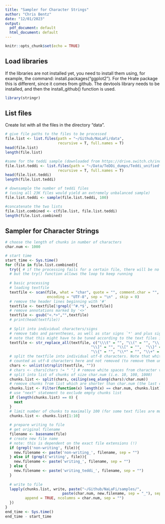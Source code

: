 ```yaml
---
title: "Sampler for Character Strings"
author: "Chris Bentz"
date: "12/01/2023"
output:
  pdf_document: default
  html_document: default
---
```


```r
knitr::opts_chunk$set(echo = TRUE)
```

## Load libraries
If the libraries are not installed yet, you need to install them using, for example, the command: install.packages("ggplot2"). For the Hrate package this is different, since it comes from github. The devtools library needs to be installed, and then the install_github() function is used.
```r
library(stringr)
```

## List files
Create list with all the files in the directory "data". 
```r
# give file paths to the files to be processed
file.list <- list.files(path = "~/Github/NaLaFi/data", 
                        recursive = T, full.names = T)
head(file.list)
length(file.list)

#same for the teddi sample (downloaded from https://drive.switch.ch/index.php/s/MJv7xFkzqlzFn0y)
file.list.teddi <- list.files(path = "~/Data/TeDDi_dumps/Teddi_unifiedformat", 
                        recursive = T, full.names = T)
head(file.list.teddi)
length(file.list.teddi)

# downsample the number of teddi files 
# (using all 23K files would yield an extremely unbalanced sample)
file.list.teddi <- sample(file.list.teddi, 100)

#concatenate the two lists
file.list.combined <- c(file.list, file.list.teddi)
length(file.list.combined)
```

## Sampler for Character Strings
```r
# choose the length of chunks in number of characters
char.num <- 1000

# start time
start_time <- Sys.time()
for (file in file.list.combined){
  try({ # if the processing fails for a certain file, there will be no output for this file,
  # but the try() function allows the loop to keep running  
  
  # basic processing
  # loading textfile
  textfile <- scan(file, what = "char", quote = "", comment.char = "", 
                   encoding = "UTF-8", sep = "\n" , skip = 0) 
  # remove the header lines beginning with '#'
  textfile <- textfile[!grepl('^#.*$', textfile)]
  # remove annotations marked by '<>'
  textfile <- gsub("<.*>","",textfile) 
  # print(head(textfile))
  
  # Split into individual characters/signs 
  # remove tabs and parentheses, as well as star signs `*' and plus signs `+´
  # note that this might have to be tuned according to the text files included
  textfile <- str_replace_all(textfile, c("\\\t" = "", "\\(" = "", "\\)" = "", 
                                       "\\]" = "", "\\[" = "",  "\\}" = "", 
                                       "\\{" = "", "\\*" = "", "\\+" = ""))
  # split the textfile into individual utf-8 characters. Note that white spaces are
  # counted as utf-8 characters here and not removed (to remove them uncomment line below).
  chars <- unlist(strsplit(textfile, ""))
  # chars <- chars[chars != " "] # remove white spaces from character vector
  # split into list of chunks of size char.num (i.e. 10, 100, 1000)
  chunks.list <- split(chars, ceiling(seq_along(chars)/char.num))
  # remove chunks from list which are shorter than char.num (the last chunk likely is)
  chunks.list <- Filter(function(x) length(x) == char.num, chunks.list)
  # use "next" statement to exclude empty chunks list
  if (length(chunks.list) == 0) {
    next
  }
  # limit number of chunks to maximally 100 (for some text files are much larger than others)
  chunks.list <- chunks.list[1:10]
  
  # prepare writing to file
  # get original filename
  filename <- basename(file)
  # create new file name 
  # note: this is dependent on the exact file extensions (!)
  if (grepl('non-writing', file)){
    new.filename <- paste('non-writing_', filename, sep = "")
  } else if (grepl('writing', file)){
    new.filename <- paste('writing_', filename, sep = "")
  } else {
    new.filename <- paste('writing_teddi_', filename, sep = "")
  }
  
  # write to file
  lapply(chunks.list, write, paste("~/Github/NaLaFi/samples/", 
                          paste(char.num, new.filename, sep = "_"), sep = ""), 
         append = TRUE, ncolumns = char.num, sep = "")
  })
}
end_time <- Sys.time()
end_time - start_time
```

